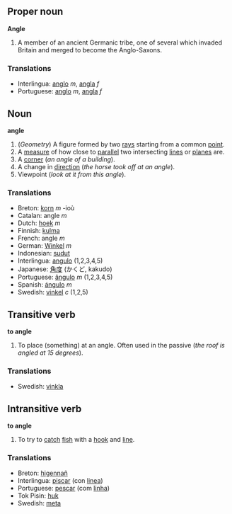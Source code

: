 ==Proper noun==
'''Angle'''

#A member of an ancient Germanic tribe, one of several which invaded Britain and merged to become the Anglo-Saxons.

=== Translations ===
*Interlingua: [[anglo]] ''m'', [[angla]] ''f''
*Portuguese: [[anglo]] ''m'', [[angla]] ''f''

==Noun==
'''angle'''

#(''Geometry'') A figure formed by two [[ray]]s starting from a common [[point]].
#A [[measure]] of how close to [[parallel]] two intersecting [[line]]s or [[plane]]s are.
#A [[corner]] (''an angle of a building'').
#A change in [[direction]] (''the horse took off at an angle'').
#Viewpoint (''look at it from this angle'').

===Translations===
*Breton: [[korn]] ''m'' -ioù
*Catalan: angle ''m''
*Dutch: [[hoek]] ''m''
*Finnish: [[kulma]]
*French: angle ''m''
*German: [[Winkel]] ''m''
*Indonesian: [[sudut]]
*Interlingua: [[angulo]] (1,2,3,4,5)
*Japanese: [[角度]] (かくど, kakudo)
*Portuguese: [[ângulo]] ''m'' (1,2,3,4,5)
*Spanish: [[ángulo]] ''m''
*Swedish: [[vinkel]] ''c'' (1,2,5)

==Transitive verb==
'''to angle'''

#To place (something) at an angle.  Often used in the passive (''the roof is angled at 15 degrees'').

===Translations===
*Swedish: [[vinkla]]

==Intransitive verb==
'''to angle'''

#To try to [[catch]] [[fish]] with a [[hook]] and [[line]].

===Translations===
*Breton: [[higennañ]]
*Interlingua: [[piscar]] (con [[linea]])
*Portuguese: [[pescar]] (com [[linha]])
*Tok Pisin: [[huk]]
*Swedish: [[meta]]